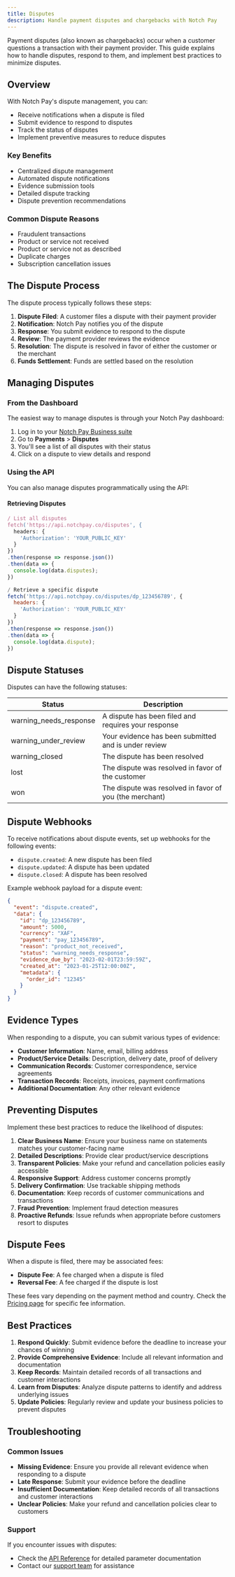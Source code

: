 ```yaml
---
title: Disputes
description: Handle payment disputes and chargebacks with Notch Pay
---
```


Payment disputes (also known as chargebacks) occur when a customer questions a transaction with their payment provider. This guide explains how to handle disputes, respond to them, and implement best practices to minimize disputes.

## Overview

With Notch Pay's dispute management, you can:

- Receive notifications when a dispute is filed
- Submit evidence to respond to disputes
- Track the status of disputes
- Implement preventive measures to reduce disputes

<div className="grid grid-cols-1 md:grid-cols-2 gap-4 mt-6">
  <div className="border rounded-lg p-6 hover:shadow-md transition-shadow">
    <h3 className="text-lg font-semibold mb-2">Key Benefits</h3>
    <ul className="list-disc pl-5">
      <li>Centralized dispute management</li>
      <li>Automated dispute notifications</li>
      <li>Evidence submission tools</li>
      <li>Detailed dispute tracking</li>
      <li>Dispute prevention recommendations</li>
    </ul>
  </div>
  <div className="border rounded-lg p-6 hover:shadow-md transition-shadow">
    <h3 className="text-lg font-semibold mb-2">Common Dispute Reasons</h3>
    <ul className="list-disc pl-5">
      <li>Fraudulent transactions</li>
      <li>Product or service not received</li>
      <li>Product or service not as described</li>
      <li>Duplicate charges</li>
      <li>Subscription cancellation issues</li>
    </ul>
  </div>
</div>

## The Dispute Process

The dispute process typically follows these steps:

1. **Dispute Filed**: A customer files a dispute with their payment provider
2. **Notification**: Notch Pay notifies you of the dispute
3. **Response**: You submit evidence to respond to the dispute
4. **Review**: The payment provider reviews the evidence
5. **Resolution**: The dispute is resolved in favor of either the customer or the merchant
6. **Funds Settlement**: Funds are settled based on the resolution

## Managing Disputes

### From the Dashboard

The easiest way to manage disputes is through your Notch Pay dashboard:

1. Log in to your [Notch Pay Business suite](https://business.notchpay.co)
2. Go to **Payments** > **Disputes**
3. You'll see a list of all disputes with their status
4. Click on a dispute to view details and respond

### Using the API

You can also manage disputes programmatically using the API:

#### Retrieving Disputes

```javascript
/ List all disputes
fetch('https://api.notchpay.co/disputes', {
  headers: {
    'Authorization': 'YOUR_PUBLIC_KEY'
  }
})
.then(response => response.json())
.then(data => {
  console.log(data.disputes);
})

/ Retrieve a specific dispute
fetch('https://api.notchpay.co/disputes/dp_123456789', {
  headers: {
    'Authorization': 'YOUR_PUBLIC_KEY'
  }
})
.then(response => response.json())
.then(data => {
  console.log(data.dispute);
})
```

[//]: # ()
[//]: # (#### Submitting Evidence)

[//]: # ()
[//]: # (```javascript)

[//]: # (/ Submit evidence for a dispute)

[//]: # (fetch&#40;'https://api.notchpay.co/disputes/dp_123456789/evidence', {)

[//]: # (  method: 'POST',)

[//]: # (  headers: {)

[//]: # (    'Authorization': 'YOUR_PUBLIC_KEY',)

[//]: # (    'Content-Type': 'application/json')

[//]: # (  },)

[//]: # (  body: JSON.stringify&#40;{)

[//]: # (    customer: {)

[//]: # (        nane: 'John Doe',)

[//]: # (        email: 'john@example.com',)

[//]: # (    },)

[//]: # ()
[//]: # (    billing_address: '123 Main St, City, Country',)

[//]: # (    shipping_address: '123 Main St, City, Country',)

[//]: # (    shipping_date: '2023-01-15',)

[//]: # (    shipping_tracking_number: 'TRK123456789',)

[//]: # (    product_description: 'Premium Package - 1 Year Access',)

[//]: # (    customer_signature: 'https://example.com/signature.png',)

[//]: # (    receipt: 'https://example.com/receipt.pdf',)

[//]: # (    service_date: '2023-01-20',)

[//]: # (    evidence_details: 'Customer confirmed receipt of the product via email on January 20, 2023. Email confirmation attached.',)

[//]: # (    uncategorized_file: 'https://example.com/email_confirmation.pdf')

[//]: # (  }&#41;)

[//]: # (}&#41;)

[//]: # (.then&#40;response => response.json&#40;&#41;&#41;)

[//]: # (.then&#40;data => {)

[//]: # (  console.log&#40;data.dispute.status&#41;;)

[//]: # (}&#41;)

[//]: # (```)

## Dispute Statuses

Disputes can have the following statuses:

| Status | Description |
|--------|-------------|
| warning_needs_response | A dispute has been filed and requires your response |
| warning_under_review | Your evidence has been submitted and is under review |
| warning_closed | The dispute has been resolved |
| lost | The dispute was resolved in favor of the customer |
| won | The dispute was resolved in favor of you (the merchant) |

## Dispute Webhooks

To receive notifications about dispute events, set up webhooks for the following events:

- `dispute.created`: A new dispute has been filed
- `dispute.updated`: A dispute has been updated
- `dispute.closed`: A dispute has been resolved

Example webhook payload for a dispute event:

```json
{
  "event": "dispute.created",
  "data": {
    "id": "dp_123456789",
    "amount": 5000,
    "currency": "XAF",
    "payment": "pay_123456789",
    "reason": "product_not_received",
    "status": "warning_needs_response",
    "evidence_due_by": "2023-02-01T23:59:59Z",
    "created_at": "2023-01-25T12:00:00Z",
    "metadata": {
      "order_id": "12345"
    }
  }
}
```

## Evidence Types

When responding to a dispute, you can submit various types of evidence:

- **Customer Information**: Name, email, billing address
- **Product/Service Details**: Description, delivery date, proof of delivery
- **Communication Records**: Customer correspondence, service agreements
- **Transaction Records**: Receipts, invoices, payment confirmations
- **Additional Documentation**: Any other relevant evidence

## Preventing Disputes

Implement these best practices to reduce the likelihood of disputes:

1. **Clear Business Name**: Ensure your business name on statements matches your customer-facing name
2. **Detailed Descriptions**: Provide clear product/service descriptions
3. **Transparent Policies**: Make your refund and cancellation policies easily accessible
4. **Responsive Support**: Address customer concerns promptly
5. **Delivery Confirmation**: Use trackable shipping methods
6. **Documentation**: Keep records of customer communications and transactions
7. **Fraud Prevention**: Implement fraud detection measures
8. **Proactive Refunds**: Issue refunds when appropriate before customers resort to disputes

## Dispute Fees

When a dispute is filed, there may be associated fees:

- **Dispute Fee**: A fee charged when a dispute is filed
- **Reversal Fee**: A fee charged if the dispute is lost

These fees vary depending on the payment method and country. Check the [Pricing page](/pricing) for specific fee information.

## Best Practices

1. **Respond Quickly**: Submit evidence before the deadline to increase your chances of winning
2. **Provide Comprehensive Evidence**: Include all relevant information and documentation
3. **Keep Records**: Maintain detailed records of all transactions and customer interactions
4. **Learn from Disputes**: Analyze dispute patterns to identify and address underlying issues
5. **Update Policies**: Regularly review and update your business policies to prevent disputes

## Troubleshooting

### Common Issues

- **Missing Evidence**: Ensure you provide all relevant evidence when responding to a dispute
- **Late Response**: Submit your evidence before the deadline
- **Insufficient Documentation**: Keep detailed records of all transactions and customer interactions
- **Unclear Policies**: Make your refund and cancellation policies clear to customers

### Support

If you encounter issues with disputes:

- Check the [API Reference](/api-reference/disputes) for detailed parameter documentation
- Contact our [support team](mailto:hello@notchpay.co) for assistance
